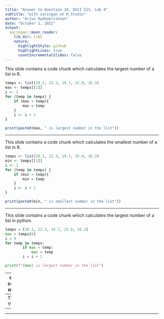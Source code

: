 ```yaml
---
title: "Answer to Question 10, DSCI 521, Lab 4"
subtitle: "with xaringan on R Studio"
author: "Arjun Radhakrishnan"
date: "October 1, 2022"
output:
  xaringan::moon_reader:
    lib_dir: libs
    nature:
      highlightStyle: github
      highlightLines: true
      countIncrementalSlides: false
---
```


This slide contains a code chunk which calculates the largest number of a list in R.

```r
temps <- list(20.2, 22.3, 19.7, 25.0, 16.3)
max <- temps[[1]]
i <- 1
for (temp in temps) {
    if (max < temp){
        max = temp
    }
    i <- i + 1
}

print(paste0(max, " is largest number in the list"))

```

---

This slide contains a code chunk which calculates the smallest number of a list in R.

```r
temps <- list(20.2, 22.3, 19.7, 25.0, 16.3)
min <- temps[[1]]
i <- 1
for (temp in temps) {
    if (min > temp){
        min = temp
    }
    i <- i + 1
}

print(paste0(min, " is smallest number in the list"))

```


---

This slide contains a code chunk which calculates the largest number of a list in python.

```python

temps = [20.2, 22.3, 19.7, 25.0, 16.3]
max = temps[0]
i = 0
for temp in temps:
        if max < temp:
            max = temp
        i = i + 1

print(f"{max} is largest number in the list")

```


---
class: center, middle

I'm taking the slide to thank the teaching faculty and the TAs for this awesome course!  

--
THANK YOU!
--

---
